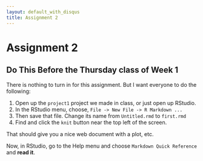 ```yaml
---
layout: default_with_disqus
title: Assignment 2
---
```


# Assignment 2 {#assignment-2}

## Do This Before the Thursday class of Week 1

There is nothing to turn in for this assignment.  But I want everyone to do the following:

1. Open up the `project1` project we made in class, or just open up RStudio.
2. In the RStudio menu, choose, `File -> New File -> R Markdown ...`
3. Then save that file.  Change its name from `Untitled.rmd` to `first.rmd`
4. Find and click the `knit` button near the top left of the screen.

That should give you a nice web document with a plot, etc.

Now, in RStudio, go to the Help menu and choose `Markdown Quick Reference` and __read it__.


